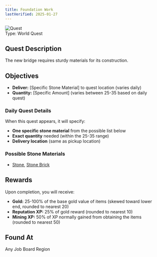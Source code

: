 ```yaml
---
title: Foundation Work
lastVerified: 2025-01-27
---
```


<div className="mb-8 flex items-start gap-6">
  <div className="flex-shrink-0">
    <img
      src="/assets/icons/quest.png"
      alt="Quest"
      className="h-24 w-24 rounded-lg border"
    />
  </div>
  <div className="flex-1">
    <div className="space-y-2">
      <div className="flex flex-wrap gap-4 text-sm">
        <span className="rounded-md bg-orange-100 px-2 py-1 dark:bg-orange-900">
          Type: World Quest
        </span>
      </div>
    </div>
  </div>
</div>

## Quest Description

The new bridge requires sturdy materials for its construction.

## Objectives

- **Deliver:** [Specific Stone Material] to quest location (varies daily)
- **Quantity:** [Specific Amount] (varies between 25-35 based on daily quest)

### Daily Quest Details
When this quest appears, it will specify:
- **One specific stone material** from the possible list below
- **Exact quantity** needed (within the 25-35 range)
- **Delivery location** (same as pickup location)

### Possible Stone Materials
- [Stone](/docs/resources/individual/stone), [Stone Brick](/docs/resources/individual/stone_brick)

## Rewards

Upon completion, you will receive:

- **Gold:** 25-100% of the base gold value of items (skewed toward lower end, rounded to nearest 20)
- **Reputation XP:** 25% of gold reward (rounded to nearest 10)  
- **Mining XP:** 50% of XP normally gained from obtaining the items (rounded to nearest 50)

## Found At

Any Job Board Region
